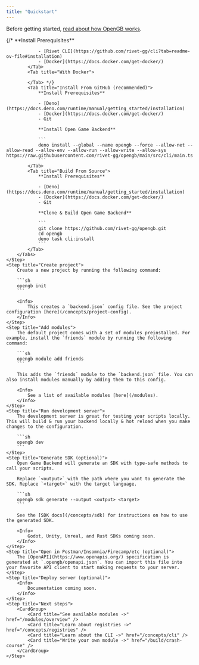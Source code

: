 ```yaml
---
title: "Quickstart"
---
```


Before getting started, [read about how OpenGB works](/introduction#how-opengb-works).

<Steps>
    <Step title="Install Open Game Backend">
        <Tabs>
            {/* <Tab title="With Rivet CLI">
                **Install Prerequisites**

                - [Rivet CLI](https://github.com/rivet-gg/cli?tab=readme-ov-file#installation)
                - [Docker](https://docs.docker.com/get-docker/)
            </Tab>
            <Tab title="With Docker">
                
            </Tab> */}
            <Tab title="Install From GitHub (recommended)">
                **Install Prerequisites**

                - [Deno](https://docs.deno.com/runtime/manual/getting_started/installation)
                - [Docker](https://docs.docker.com/get-docker/)
                - Git

                **Install Open Game Backend**

                ```
                deno install --global --name opengb --force --allow-net --allow-read --allow-env --allow-run --allow-write --allow-sys https://raw.githubusercontent.com/rivet-gg/opengb/main/src/cli/main.ts
                ```
            </Tab>
            <Tab title="Build From Source">
                **Install Prerequisites**

                - [Deno](https://docs.deno.com/runtime/manual/getting_started/installation)
                - [Docker](https://docs.docker.com/get-docker/)
                - Git

                **Clone & Build Open Game Backend**

                ```
                git clone https://github.com/rivet-gg/opengb.git
                cd opengb
                deno task cli:install
                ```
            </Tab>
        </Tabs>
    </Step>
    <Step title="Create project">
        Create a new project by running the following command:

        ```sh
        opengb init
        ```

        <Info>
            This creates a `backend.json` config file. See the project configuration [here](/concepts/project-config).
        </Info>
    </Step>
    <Step title="Add modules">
        The default project comes with a set of modules preinstalled. For example, install the `friends` module by running the following command:

        ```sh
        opengb module add friends
        ```

        This adds the `friends` module to the `backend.json` file. You can also install modules manually by adding them to this config.

        <Info>
            See a list of available modules [here](/modules).
        </Info>
    </Step>
    <Step title="Run development server">
        The development server is great for testing your scripts locally. This will build & run your backend locally & hot reload when you make changes to the configuration.

        ```sh
        opengb dev
        ```
    </Step>
    <Step title="Generate SDK (optional)">
        Open Game Backend will generate an SDK with type-safe methods to call your scripts.
        
        Replace `<output>` with the path where you want to generate the SDK. Replace `<target>` with the target language.

        ```sh
        opengb sdk generate --output <output> <target>
        ```

        See the [SDK docs](/concepts/sdk) for instructions on how to use the generated SDK.

        <Info>
            Godot, Unity, Unreal, and Rust SDKs coming soon.
        </Info>
    </Step>
    <Step title="Open in Postman/Insomnia/Firecamp/etc (optional)">
        The [OpenAPI](https://www.openapis.org/) specification is generated at `.opengb/openapi.json`. You can import this file into your favorite API client to start making requests to your server.
    </Step>
    <Step title="Deploy server (optional)">
        <Info>
            Documentation coming soon.
        </Info>
    </Step>
    <Step title="Next steps">
        <CardGroup>
            <Card title="See available modules ->" href="/modules/overview" />
            <Card title="Learn about registries ->" href="/concepts/registries" />
            <Card title="Learn about the CLI ->" href="/concepts/cli" />
            <Card title="Write your own module ->" href="/build/crash-course" />
        </CardGroup>
    </Step>

</Steps>
